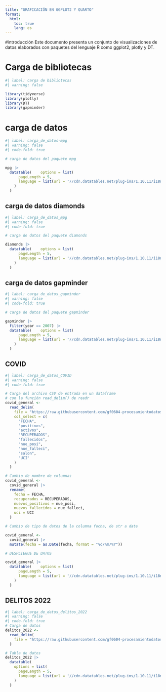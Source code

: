 ---
title: "GRAFICACIÓN EN GGPLOT2 Y QUARTO"
format: 
  html: 
    toc: true
    lang: es
---

#introducción Este documento presenta un conjunto de visualizaciones de datos elaborados con paquetes del lenguaje R como ggplot2, plotly y DT.

# Carga de bibliotecas

```{r}
#| label: carga de bibliotecas 
#| warning: false

library(tidyverse)
library(plotly)
library(DT)
library(gapminder)
```

# carga de datos

```{r}
#| label: carga_de_datos-mpg
#| warning: false
#| code-fold: true

# carga de datos del paquete mpg

mpg |>
  datatable(    options = list(
      pageLength = 5,
      language = list(url = '//cdn.datatables.net/plug-ins/1.10.11/i18n/Spanish.json')
    )
  )
```

## carga de datos diamonds

```{r}
#| label: carga_de_datos_mpg
#| warning: false
#| code-fold: true

# carga de datos del paquete diamonds 

diamonds |>
  datatable(    options = list(
      pageLength = 5,
      language = list(url = '//cdn.datatables.net/plug-ins/1.10.11/i18n/Spanish.json')
    )
  )
```

## carga de datos gapminder

```{r}
#| label: carga_de_datos_gapminder
#| warning: false
#| code-fold: true

# carga de datos del paquete gapminder 

gapminder |>
  filter(year == 2007) |>
  datatable(    options = list(
      pageLength = 5,
      language = list(url = '//cdn.datatables.net/plug-ins/1.10.11/i18n/Spanish.json')
    )
  )
```

## COVID

```{r}
#| label: carga_de_datos_COVID
#| warning: false
#| code-fold: true

# Carga del archivo CSV de entrada en un dataframe
# con la función read_delim() de readr
covid_general <-
  read_delim(
    file = "https://raw.githubusercontent.com/gf0604-procesamientodatosgeograficos/2023-i/main/datos/ministerio-salud/covid/05_30_22_CSV_GENERAL.csv",
    col_select = c(
      "FECHA",
      "positivos",
      "activos",
      "RECUPERADOS",
      "fallecidos",
      "nue_posi",
      "nue_falleci",
      "salon",
      "UCI"
    )
  )

# Cambio de nombre de columnas
covid_general <-
  covid_general |>
  rename(
    fecha = FECHA,
    recuperados = RECUPERADOS,
    nuevos_positivos = nue_posi,
    nuevos_fallecidos = nue_falleci,
    uci = UCI
  )

# Cambio de tipo de datos de la columna fecha, de str a date

covid_general <-
  covid_general |>
  mutate(fecha = as.Date(fecha, format = "%d/%m/%Y"))

# DESPLIEGUE DE DATOS

covid_general |>
  datatable(    options = list(
      pageLength = 5,
      language = list(url = '//cdn.datatables.net/plug-ins/1.10.11/i18n/Spanish.json')
    )
  )
```

## DELITOS 2022

```{r}
#| label: carga_de_datos_delitos_2022
#| warning: false
#| code-fold: true
# Carga de datos
delitos_2022 <-
  read_delim(
    file = "https://raw.githubusercontent.com/gf0604-procesamientodatosgeograficos/2023-i/main/datos/oij/estadisticas-policiales/estadisticaspoliciales2022.csv"
  )

# Tabla de datos
delitos_2022 |>
  datatable(
    options = list(
      pageLength = 5,
      language = list(url = '//cdn.datatables.net/plug-ins/1.10.11/i18n/Spanish.json')
    )
  )
```
